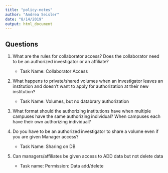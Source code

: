 ```yaml
---
title: "policy-notes"
author: "Andrea Seisler"
date: "8/14/2019"
output: html_document
---
```



## Questions

1. What are the rules for collaborator access? Does the collaborator need to be an authorized investigator or an affiliate?
    - Task Name: Collaborator Access
    
2. What happens to private/shared volumes when an investigator leaves an institution and doesn't want to apply for authorization at their new institution?
    - Task Name: Volumes, but no databrary authorization
  
3. What format should the authorizing institutions have when multiple campuses have the same authorizing individual? When campuses each have their own authorizing individual?
   

4. Do you have to be an authorized investigator to share a volume even if you are given Manager access?
    - Task Name: Sharing on DB
  
5. Can managers/affiliates be given access to ADD data but not delete data
    - Task name: Permission: Data add/delete
  
